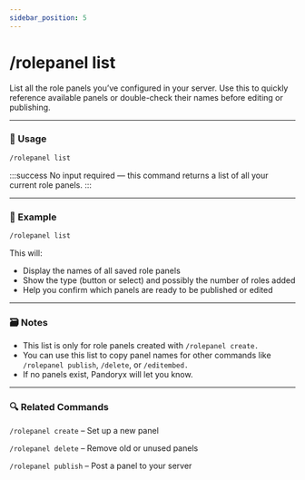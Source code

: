 ```yaml
---
sidebar_position: 5
---
```


# /rolepanel list

List all the role panels you’ve configured in your server. Use this to quickly reference available panels or double-check their names before editing or publishing.

<hr className="md-divider-gradient" />

### 💬 Usage
```bash
/rolepanel list
```
:::success
No input required — this command returns a list of all your current role panels.
:::

<hr className="md-divider-gradient" />

### 📌 Example
```bash
/rolepanel list
```
This will:
- Display the names of all saved role panels
- Show the type (button or select) and possibly the number of roles added
- Help you confirm which panels are ready to be published or edited

<hr className="md-divider-gradient" />

### 🗃️ Notes
- This list is only for role panels created with `/rolepanel create.`
- You can use this list to copy panel names for other commands like `/rolepanel publish`, `/delete`, or `/editembed.`
- If no panels exist, Pandoryx will let you know.

<hr className="md-divider-gradient" />

### 🔍 Related Commands
`/rolepanel create` – Set up a new panel

`/rolepanel delete` – Remove old or unused panels

`/rolepanel publish` – Post a panel to your server